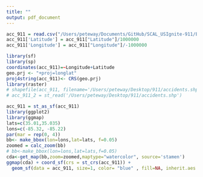 ```yaml
---
title: ""
output: pdf_document
---
```


```r
acc_911 = read.csv("/Users/peteway/Documents/GitHub/SCAL_USIgnite-911/Excel & CSV Sheets/Accidents/RawAccidentDataTest.csv")
acc_911['Latitude'] = acc_911["Latitude"]/1000000
acc_911['Longitude'] = acc_911["Longitude"]/-1000000

library(sf)
library(sp)
coordinates(acc_911)=~Longitude+Latitude
geo.prj <- "+proj=longlat"
proj4string(acc_911)<- CRS(geo.prj)
library(raster)
# shapefile(acc_911, filename='/Users/peteway/Desktop/911/accidents.shp', overwrite=TRUE)
# acc_911_2 = st_read('/Users/peteway/Desktop/911/accidents.shp')

acc_911 = st_as_sf(acc_911)
library(ggplot2)
library(ggmap)
lats=c(35.01,35.035)
lons=c(-85.32, -85.22)
par(mar = rep(0, 4))
bb<- make_bbox(lon=lons,lat=lats, f=0.05)
zoomed = calc_zoom(bb)
# bb<-make_bbox(lon=lons,lat=lats,f=0.05)
cda<-get_map(bb,zoom=zoomed,maptype="watercolor", source='stamen')
ggmap(cda) + coord_sf(crs = st_crs(acc_911)) + 
  geom_sf(data = acc_911, size=1, color= "blue" , fill=NA, inherit.aes = FALSE)

```

